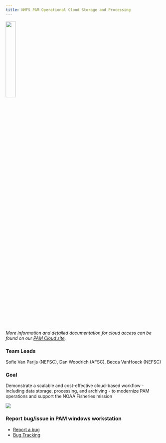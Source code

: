 ```yaml
---
title: NMFS PAM Operational Cloud Storage and Processing
---
```


![](/content/images/Priority_project_graphics/Cloud/Direct-upload-cloud.png){width=25%}

*More information and detailed documentation for cloud access can be found on our [PAM Cloud site](https://nmfs-ost.github.io/PAM-Cloud/).*

### Team Leads 
Sofie Van Parijs (NEFSC), Dan Woodrich (AFSC), Becca VanHoeck (NEFSC)

### Goal 
Demonstrate a scalable and cost-effective cloud-based workflow - including data storage, processing, and archiving - to modernize PAM operations and support the NOAA Fisheries mission

![](/content/images/Priority_project_graphics/Cloud/flowchart.PNG)

### Report bug/issue in PAM windows workstation
* [Report a bug](https://app.smartsheetgov.com/b/form/cb361c4cdbd7416c90bb5905020174a6)
* [Bug Tracking](https://app.smartsheetgov.com/b/home?dlp=%2Fsheets%2FcQ7v4XMHJVWMPf938jpgCF46695VP7Fc8J2p6HH1&dlq=view%3Dcard%26cardLevel%3D0%26cardViewByColumnId%3D5253881597847428)



